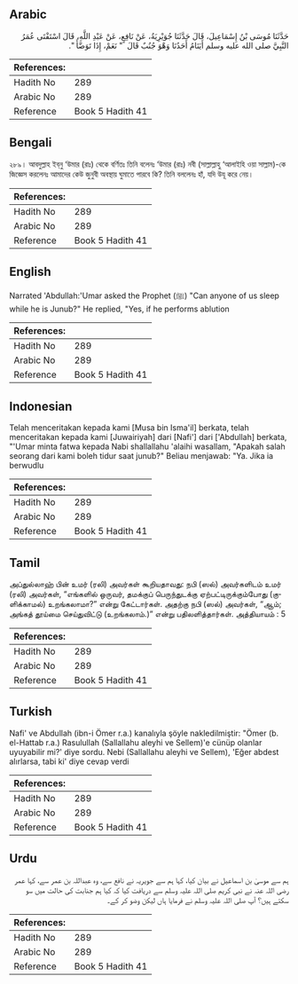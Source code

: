 ## Arabic


<div dir="rtl" lang="ar" style={{fontSize:'larger',backgroundColor:'#f8f9fa',padding:20}}>
حَدَّثَنَا مُوسَى بْنُ إِسْمَاعِيلَ، قَالَ حَدَّثَنَا جُوَيْرِيَةُ، عَنْ نَافِعٍ، عَنْ عَبْدِ اللَّهِ، قَالَ اسْتَفْتَى عُمَرُ النَّبِيَّ صلى الله عليه وسلم أَيَنَامُ أَحَدُنَا وَهْوَ جُنُبٌ قَالَ ‏ "‏ نَعَمْ، إِذَا تَوَضَّأَ ‏"‏‏.‏
</div>
<div style={{backgroundColor:'#f8f9fa',padding:20, marginBottom: 10}}><table> <thead> <tr> <th>References:</th> <th></th> </tr> </thead> <tbody><tr><td>Hadith No</td><td>289</td></tr><tr><td>Arabic No</td><td>289</td></tr><tr><td>Reference</td><td>Book 5 Hadith 41</td></tr></tbody></table></div>

## Bengali


<div dir="ltr" lang="bn" style={{fontSize:'larger',backgroundColor:'#f8f9fa',padding:20}}>
২৮৯। আবদুল্লাহ ইব্‌নু ‘উমার (রাঃ) থেকে বর্ণিতঃ তিনি বলেনঃ ‘উমার (রাঃ) নবী (সাল্লাল্লাহু ‘আলাইহি ওয়া সাল্লাম)-কে জিজ্ঞেস করলেনঃ আমাদের কেউ জুনুবী অবস্থায় ঘুমাতে পারবে কি? তিনি বললেনঃ হাঁ, যদি উযূ করে নেয়।
</div>
<div style={{backgroundColor:'#f8f9fa',padding:20, marginBottom: 10}}><table> <thead> <tr> <th>References:</th> <th></th> </tr> </thead> <tbody><tr><td>Hadith No</td><td>289</td></tr><tr><td>Arabic No</td><td>289</td></tr><tr><td>Reference</td><td>Book 5 Hadith 41</td></tr></tbody></table></div>

## English


<div dir="ltr" lang="en" style={{fontSize:'larger',backgroundColor:'#f8f9fa',padding:20}}>
Narrated 'Abdullah:'Umar asked the Prophet (ﷺ) "Can anyone of us sleep while he is Junub?" He replied, "Yes, if he performs ablution
</div>
<div style={{backgroundColor:'#f8f9fa',padding:20, marginBottom: 10}}><table> <thead> <tr> <th>References:</th> <th></th> </tr> </thead> <tbody><tr><td>Hadith No</td><td>289</td></tr><tr><td>Arabic No</td><td>289</td></tr><tr><td>Reference</td><td>Book 5 Hadith 41</td></tr></tbody></table></div>

## Indonesian


<div dir="ltr" lang="id" style={{fontSize:'larger',backgroundColor:'#f8f9fa',padding:20}}>
Telah menceritakan kepada kami [Musa bin Isma'il] berkata, telah menceritakan kepada kami [Juwairiyah] dari [Nafi'] dari ['Abdullah] berkata, "'Umar minta fatwa kepada Nabi shallallahu 'alaihi wasallam, "Apakah salah seorang dari kami boleh tidur saat junub?" Beliau menjawab: "Ya. Jika ia berwudlu
</div>
<div style={{backgroundColor:'#f8f9fa',padding:20, marginBottom: 10}}><table> <thead> <tr> <th>References:</th> <th></th> </tr> </thead> <tbody><tr><td>Hadith No</td><td>289</td></tr><tr><td>Arabic No</td><td>289</td></tr><tr><td>Reference</td><td>Book 5 Hadith 41</td></tr></tbody></table></div>

## Tamil


<div dir="ltr" lang="ta" style={{fontSize:'larger',backgroundColor:'#f8f9fa',padding:20}}>
அப்துல்லாஹ் பின் உமர் (ரலி) அவர்கள் கூறியதாவது: நபி (ஸல்) அவர்களிடம் உமர் (ரலி) அவர்கள், “எங்களில் ஒருவர், தமக்குப் பெருந்துடக்கு ஏற்பட்டிருக்கும்போது (குளிக்காமல்) உறங்கலாமா?” என்று கேட்டார்கள். அதற்கு நபி (ஸல்) அவர்கள், “ஆம்; அங்கத் தூய்மை செய்துவிட்டு (உறங்கலாம்.)” என்று பதிலளித்தார்கள். அத்தியாயம் : 5
</div>
<div style={{backgroundColor:'#f8f9fa',padding:20, marginBottom: 10}}><table> <thead> <tr> <th>References:</th> <th></th> </tr> </thead> <tbody><tr><td>Hadith No</td><td>289</td></tr><tr><td>Arabic No</td><td>289</td></tr><tr><td>Reference</td><td>Book 5 Hadith 41</td></tr></tbody></table></div>

## Turkish


<div dir="ltr" lang="tr" style={{fontSize:'larger',backgroundColor:'#f8f9fa',padding:20}}>
Nafi' ve Abdullah (ibn-i Ömer r.a.) kanalıyla şöyle nakledilmiştir: "Ömer (b. el-Hattab r.a.) Rasulullah (Sallallahu aleyhi ve Sellem)'e cünüp olanlar uyuyabilir mi?' diye sordu. Nebi (Sallallahu aleyhi ve Sellem), 'Eğer abdest alırlarsa, tabi ki' diye cevap verdi
</div>
<div style={{backgroundColor:'#f8f9fa',padding:20, marginBottom: 10}}><table> <thead> <tr> <th>References:</th> <th></th> </tr> </thead> <tbody><tr><td>Hadith No</td><td>289</td></tr><tr><td>Arabic No</td><td>289</td></tr><tr><td>Reference</td><td>Book 5 Hadith 41</td></tr></tbody></table></div>

## Urdu


<div dir="rtl" lang="ur" style={{fontSize:'larger',backgroundColor:'#f8f9fa',padding:20}}>
ہم سے موسیٰ بن اسماعیل نے بیان کیا، کہا ہم سے جویریہ نے نافع سے، وہ عبداللہ بن عمر سے، کہا عمر رضی اللہ عنہ نے نبی کریم صلی اللہ علیہ وسلم سے دریافت کیا کہ کیا ہم جنابت کی حالت میں سو سکتے ہیں؟ آپ صلی اللہ علیہ وسلم نے فرمایا ہاں لیکن وضو کر کے۔
</div>
<div style={{backgroundColor:'#f8f9fa',padding:20, marginBottom: 10}}><table> <thead> <tr> <th>References:</th> <th></th> </tr> </thead> <tbody><tr><td>Hadith No</td><td>289</td></tr><tr><td>Arabic No</td><td>289</td></tr><tr><td>Reference</td><td>Book 5 Hadith 41</td></tr></tbody></table></div>